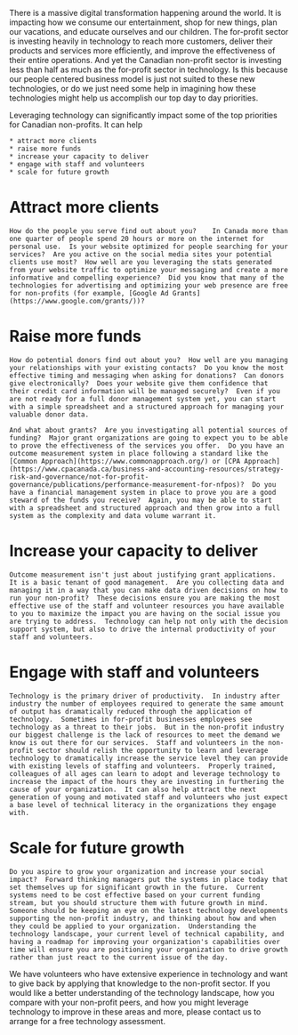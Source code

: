 
<BlogHeader slug="technology-why-bother" />

There is a massive digital transformation happening around the world. It is impacting how we consume our entertainment, shop for new things, plan our vacations, and educate ourselves and our children. The for-profit sector is investing heavily in technology to reach more customers, deliver their products and services more efficiently, and improve the effectiveness of their entire operations. And yet the Canadian non-profit sector is investing less than half as much as the for-profit sector in technology. Is this because our people centered business model is just not suited to these new technologies, or do we just need some help in imagining how these technologies might help us accomplish our top day to day priorities.

Leveraging technology can significantly impact some of the top priorities for Canadian non-profits. It can help

    * attract more clients
    * raise more funds
    * increase your capacity to deliver
    * engage with staff and volunteers
    * scale for future growth

# Attract more clients

    How do the people you serve find out about you?    In Canada more than one quarter of people spend 20 hours or more on the internet for personal use.  Is your website optimized for people searching for your services?  Are you active on the social media sites your potential clients use most?  How well are you leveraging the stats generated from your website traffic to optimize your messaging and create a more informative and compelling experience?  Did you know that many of the technologies for advertising and optimizing your web presence are free for non-profits (for example, [Google Ad Grants](https://www.google.com/grants/))?

# Raise more funds

    How do potential donors find out about you?  How well are you managing your relationships with your existing contacts?  Do you know the most effective timing and messaging when asking for donations?  Can donors give electronically?  Does your website give them confidence that their credit card information will be managed securely?  Even if you are not ready for a full donor management system yet, you can start with a simple spreadsheet and a structured approach for managing your valuable donor data.

    And what about grants?  Are you investigating all potential sources of funding?  Major grant organizations are going to expect you to be able to prove the effectiveness of the services you offer.  Do you have an outcome measurement system in place following a standard like the [Common Approach](https://www.commonapproach.org/) or [CPA Approach](https://www.cpacanada.ca/business-and-accounting-resources/strategy-risk-and-governance/not-for-profit-governance/publications/performance-measurement-for-nfpos)?  Do you have a financial management system in place to prove you are a good steward of the funds you receive?  Again, you may be able to start with a spreadsheet and structured approach and then grow into a full system as the complexity and data volume warrant it.

# Increase your capacity to deliver

    Outcome measurement isn't just about justifying grant applications.  It is a basic tenant of good management.  Are you collecting data and managing it in a way that you can make data driven decisions on how to run your non-profit?  These decisions ensure you are making the most effective use of the staff and volunteer resources you have available to you to maximize the impact you are having on the social issue you are trying to address.  Technology can help not only with the decision support system, but also to drive the internal productivity of your staff and volunteers.

# Engage with staff and volunteers

    Technology is the primary driver of productivity.  In industry after industry the number of employees required to generate the same amount of output has dramatically reduced through the application of technology.  Sometimes in for-profit businesses employees see technology as a threat to their jobs.  But in the non-profit industry our biggest challenge is the lack of resources to meet the demand we know is out there for our services.  Staff and volunteers in the non-profit sector should relish the opportunity to learn and leverage technology to dramatically increase the service level they can provide with existing levels of staffing and volunteers.  Properly trained, colleagues of all ages can learn to adopt and leverage technology to increase the impact of the hours they are investing in furthering the cause of your organization.  It can also help attract the next generation of young and motivated staff and volunteers who just expect a base level of technical literacy in the organizations they engage with.

# Scale for future growth

    Do you aspire to grow your organization and increase your social impact?  Forward thinking managers put the systems in place today that set themselves up for significant growth in the future.  Current systems need to be cost effective based on your current funding stream, but you should structure them with future growth in mind.  Someone should be keeping an eye on the latest technology developments supporting the non-profit industry, and thinking about how and when they could be applied to your organization.  Understanding the technology landscape, your current level of technical capability, and having a roadmap for improving your organization's capabilities over time will ensure you are positioning your organization to drive growth rather than just react to the current issue of the day.

We have volunteers who have extensive experience in technology and want to give back by applying that knowledge to the non-profit sector. If you would like a better understanding of the technology landscape, how you compare with your non-profit peers, and how you might leverage technology to improve in these areas and more, please contact us to arrange for a free technology assessment.

<GetStartedButton />
